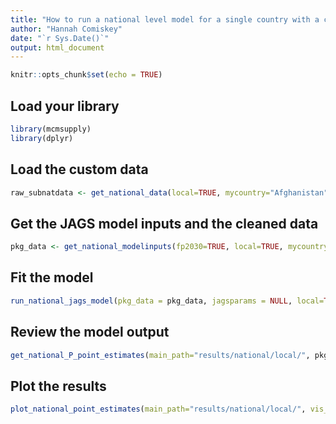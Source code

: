 ```yaml
---
title: "How to run a national level model for a single country with a custom dataset"
author: "Hannah Comiskey"
date: "`r Sys.Date()`"
output: html_document
---
```



```r
knitr::opts_chunk$set(echo = TRUE)
```

## Load your library

```r
library(mcmsupply)
library(dplyr)
```

## Load the custom data 

```r
raw_subnatdata <- get_national_data(local=TRUE, mycountry="Afghanistan", surveydata_filepath="data-raw/sample_custom_datasets/national_user_input_test_correct.xlsx")

```

## Get the JAGS model inputs and the cleaned data

```r
pkg_data <- get_national_modelinputs(fp2030=TRUE, local=TRUE, mycountry="Afghanistan", startyear=1990, endyear=2025.5, nsegments=12, raw_data = raw_subnatdata)

```

## Fit the model 

```r
run_national_jags_model(pkg_data = pkg_data, jagsparams = NULL, local=TRUE, main_path = "results/national/local/", n_iter = 80000, n_burnin = 10000, n_thin = 35, mycountry="Afghanistan")
```

## Review the  model output

```r
get_national_P_point_estimates(main_path="results/national/local/", pkg_data, local=TRUE, mycountry="Afghanistan")
```

## Plot the results

```r
plot_national_point_estimates(main_path="results/national/local/", vis_path="visualisation/national/local/", pkg_data, local=TRUE, mycountry="Afghanistan") 
```
